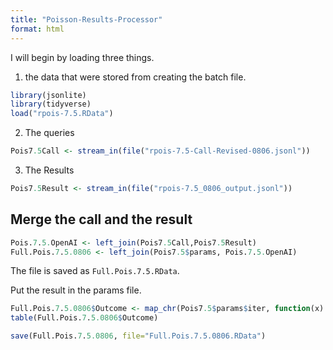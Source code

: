 ```yaml
---
title: "Poisson-Results-Processor"
format: html
---
```


I will begin by loading three things.  

1. the data that were stored from creating the batch file.

```r
library(jsonlite)
library(tidyverse)
load("rpois-7.5.RData")
```

2. The queries

```r
Pois7.5Call <- stream_in(file("rpois-7.5-Call-Revised-0806.jsonl"))
```

3. The Results

```r
Pois7.5Result <- stream_in(file("rpois-7.5_0806_output.jsonl"))
```

## Merge the call and the result

```r
Pois.7.5.OpenAI <- left_join(Pois7.5Call,Pois7.5Result)
Full.Pois.7.5.0806 <- left_join(Pois7.5$params, Pois.7.5.OpenAI)
```

The file is saved as `Full.Pois.7.5.RData`.

Put the result in the params file.

```r
Full.Pois.7.5.0806$Outcome <- map_chr(Pois7.5$params$iter, function(x) { unlist(Pois7.5Result$response$body$choices[[x]][[2]][2]) })
table(Full.Pois.7.5.0806$Outcome)
```

```r
save(Full.Pois.7.5.0806, file="Full.Pois.7.5.0806.RData")
```

